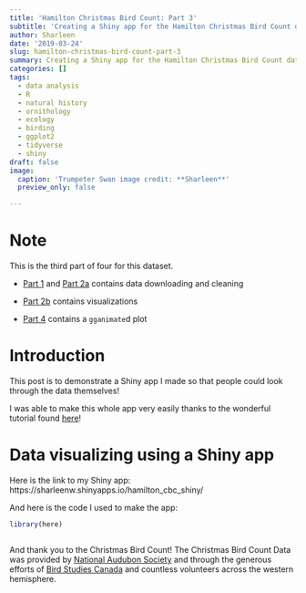 ```yaml
---
title: 'Hamilton Christmas Bird Count: Part 3'
subtitle: 'Creating a Shiny app for the Hamilton Christmas Bird Count data'
author: Sharleen
date: '2019-03-24'
slug: hamilton-christmas-bird-count-part-3
summary: Creating a Shiny app for the Hamilton Christmas Bird Count data.
categories: []
tags:
  - data analysis
  - R
  - natural history
  - ornithology
  - ecology
  - birding
  - ggplot2
  - tidyverse
  - shiny
draft: false
image:
  caption: 'Trumpeter Swan image credit: **Sharleen**'
  preview_only: false

---
```


# Note

This is the third part of four for this dataset.

- [Part 1](https://sharleenw.rbind.io/post/hamilton_cbc_part_1/hamilton-christmas-bird-count-part-1/) and [Part 2a](https://sharleenw.rbind.io/post/hamilton_cbc_part_2a/hamilton-christmas-bird-count-part-2a/) contains data downloading and cleaning

- [Part 2b](https://sharleenw.rbind.io/post/hamilton_cbc_part_2b/hamilton-christmas-bird-count-part-2b/) contains visualizations

- [Part 4](https://sharleenw.rbind.io/post/hamilton_cbc_part_4/hamilton-christmas-bird-count-part-4/) contains a `gganimate`d plot

# Introduction

This post is to demonstrate a Shiny app I made so that people could look through the data themselves!

I was able to make this whole app very easily thanks to the wonderful tutorial found [here](https://shiny.rstudio.com/tutorial/written-tutorial/lesson1/)!

# Data visualizing using a Shiny app

Here is the link to my Shiny app: https://sharleenw.shinyapps.io/hamilton_cbc_shiny/

And here is the code I used to make the app:

```r

library(here)

```

```r

```

And thank you to the Christmas Bird Count! The Christmas Bird Count Data was provided by [National Audubon Society](www.christmasbirdcount.org) and through the generous efforts of [Bird Studies Canada](www.bsc-eoc.org) and countless volunteers across the western hemisphere.
